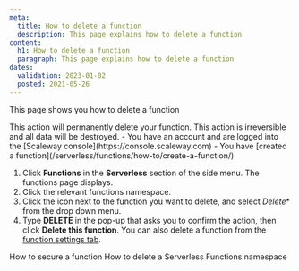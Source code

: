 ```yaml
---
meta:
  title: How to delete a function
  description: This page explains how to delete a function
content:
  h1: How to delete a function
  paragraph: This page explains how to delete a function
dates:
  validation: 2023-01-02
  posted: 2021-05-26
---
```


This page shows you how to delete a function

<Macro id="iam-requirements" />

<Message type="important">
  This action will permanently delete your function. This action is irreversible and all data will be destroyed.
</Message>

<Message type="requirement">
  - You have an account and are logged into the [Scaleway console](https://console.scaleway.com)
  - You have [created a function](/serverless/functions/how-to/create-a-function/)
</Message>

1. Click **Functions** in the **Serverless** section of the side menu. The functions page displays.
2. Click the relevant functions namespace.
2. Click the <Icon name="more" /> icon next to the function you want to delete, and select *Delete** from the drop down menu. 
3. Type **DELETE** in the pop-up that asks you to confirm the action, then click **Delete this function**.
    <Message type="tip">
      You can also delete a function from the [function settings tab](/serverless/functions/how-to/modify-function-privacy/).
    </Message>


<Navigation>
  <PreviousButton to="/serverless/functions/how-to/secure-a-function/">How to secure a function</PreviousButton>
  <NextButton to="/serverless/functions/how-to/delete-a-functions-namespace/">How to delete a Serverless Functions namespace</NextButton>
</Navigation>
